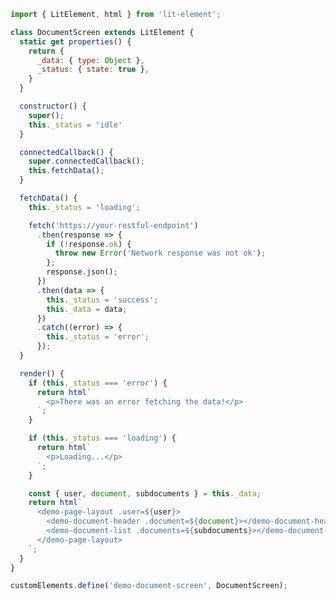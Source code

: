 ```js
import { LitElement, html } from 'lit-element';

class DocumentScreen extends LitElement {
  static get properties() {
    return {
      _data: { type: Object },
      _status: { state: true },
    }
  }

  constructor() {
    super();
    this._status = 'idle'
  }

  connectedCallback() {
    super.connectedCallback();
    this.fetchData();
  }

  fetchData() {
    this._status = 'loading';

    fetch('https://your-restful-endpoint')
      .then(response => {
        if (!response.ok) {
          throw new Error('Network response was not ok');
        };
        response.json();
      })
      .then(data => {
        this._status = 'success';
        this._data = data;
      })
      .catch((error) => {
        this._status = 'error';
      });
  }

  render() {
    if (this._status === 'error') {
      return html`
        <p>There was an error fetching the data!</p>
      `;
    }

    if (this._status === 'loading') {
      return html`
        <p>Loading...</p>
      `;
    }

    const { user, document, subdocuments } = this._data;
    return html`
      <demo-page-layout .user=${user}>
        <demo-document-header .document=${document}></demo-document-header>
        <demo-document-list .documents=${subdocuments}></demo-document-list>
      </demo-page-layout>
    `;
  }
}

customElements.define('demo-document-screen', DocumentScreen);
```